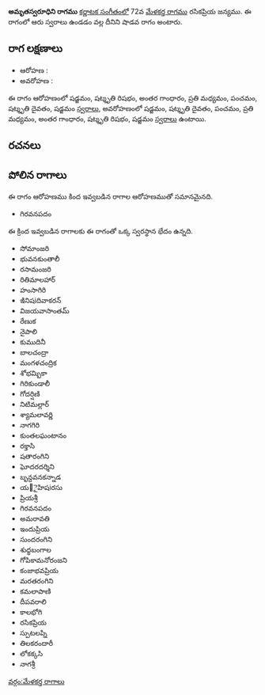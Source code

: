 {{Infobox ragam
	| name          	= అమృతస్వరూధిని
	| synonym	    	= 
	| mela          	= 
	| chakra        	= 
	| janaka        	= 
	| type          	= శాడవ
	| arohanam      	= {{svaraC|S|R3|G3|M2|P|D3|S'}} 
	| avarohanam    	= {{svaraC|S'|D3|P|M2|G3|R3|S}}
	| jeeva         	=
	| chhaya        	=
	| nyasa         	=
	| vishesha      	= 
	| equivalent  		= 
}}
{{కర్ణాటక సంగీత రాగాలు}}
'''అమృతస్వరూధిని రాగము''' [[కర్ణాటక సంగీతం]]లో 72వ [[మేళకర్త రాగము]] రసికప్రియ జన్యము.  ఈ రాగంలో ఆరు స్వరాలు ఉండడం వల్ల దీనిని షాడవ రాగం అంటారు.


==రాగ లక్షణాలు==


* ఆరోహణ : {{svaraC|S|R3|G3|M2|P|D3|S'}} 
* అవరోహణ : {{svaraC|S'|D3|P|M2|G3|R3|S}}

ఈ రాగం ఆరోహణంలో షడ్జమం, షట్శృతి రిషభం, అంతర గాంధారం, ప్రతి మధ్యమం, పంచమం, షట్శృతి దైవతం, షడ్జమం [[స్వరాలు]], అవరోహణంలో షడ్జమం, షట్శృతి దైవతం, పంచమం, ప్రతి మధ్యమం, అంతర గాంధారం, షట్శృతి రిషభం, షడ్జమం [[స్వరాలు]] ఉంటాయి.

==రచనలు==



==పోలిన రాగాలు==
ఈ రాగం ఆరోహణము కింద ఇవ్వబడిన రాగాల ఆరోహణముతో సమానమైనది.
* గిరవనపదం

ఈ క్రింద ఇవ్వబడిన రాగాలకు ఈ రాగంతో ఒక్క స్వరస్థాన భేదం ఉన్నది.
* సోమాంజరి
* భువనకుంతాలీ
* రసామంజరి
* రితిమాలహార్
* హంసాగిరి
* ఇినిషiదివాకరన్
* విజయవాసాంతమ్
* రేణుక
* నైపాలి
* కుముదినీ
* బాలచంద్రా
* మంగళచంద్రిక
* శోభమ్బికా
* గిరికుండాలీ
* గోదర్షిణి
* నిటిమల్లార్
* శ్యామలావర్ణి
* నాగగిరి
* కుంతలఘంటానం
* రక్తాసి
* షతారంగిని
* ఘోదరదర్శిని
* బృన్దవనకన్నాడ
* య౅ైహిషiరసు
* ప్రియశ్రీ
* గిరవనపదం
* అమరావతి
* ఇందుప్రియ
* సుందరంగిని
* శుధ్ధబంగాల
* గోపికామనోరంజని
* కంజాభవప్రియ
* మరతరంగిని
* కమలాపాణి
* దీపవరాలి
* కాలభోగి
* రసికప్రియ
* స్పుటలప్ని
* తిలకరందారీ
* లోకక్కసి
* నాగశ్రీ



[[వర్గం:మేళకర్త రాగాలు]]